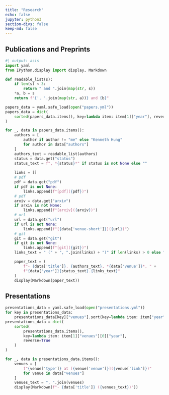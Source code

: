 ```yaml
---
title: "Research"
echo: false
jupyter: python3
section-divs: false
keep-md: false
---
```


## Publications and Preprints

```python
#| output: asis
import yaml
from IPython.display import display, Markdown

def readable_list(s):
    if len(s) < 3:
        return " and ".join(map(str, s))
    *a, b = s
    return f"{', '.join(map(str, a))} and {b}"

papers_data = yaml.safe_load(open("papers.yml"))
papers_data = dict(
    sorted(papers_data.items(), key=lambda item: item[1]["year"], reverse=True)
)

for _, data in papers_data.items():
    authors = [
        author if author != "me" else "Kenneth Hung"
        for author in data["authors"]
    ]
    authors_text = readable_list(authors)
    status = data.get("status")
    status_text = f", *{status}*" if status is not None else ""
    
    links = []
    # pdf
    pdf = data.get("pdf")
    if pdf is not None:
        links.append(f"[pdf]({pdf})")
    # pdf
    arxiv = data.get("arxiv")
    if arxiv is not None:
        links.append(f"[arxiv]({arxiv})")
    # url
    url = data.get("url")
    if url is not None:
        links.append(f"[{data['venue-short']}]({url})")
    # git
    git = data.get("git")
    if git is not None:
        links.append(f"[git]({git})")
    links_text = " (" + ", ".join(links) + ")" if len(links) > 0 else ""

    paper_text = (
        f"- {data['title']}. {authors_text}, *{data['venue']}*, " +
        f"{data['year']}{status_text}.{links_text}"
    )
    display(Markdown(paper_text))
```

## Presentations

```python
presentations_data = yaml.safe_load(open("presentations.yml"))
for key in presentations_data:
    presentations_data[key]["venues"].sort(key=lambda item: item["year"], reverse=True)
presentations_data = dict(
    sorted(
        presentations_data.items(),
        key=lambda item: item[1]["venues"][0]["year"],
        reverse=True
    )
)

for _, data in presentations_data.items():
    venues = [
        f"{venue['type']} at [{venue['venue']}]({venue['link']})"
        for venue in data["venues"]
    ]
    venues_text = ", ".join(venues)
    display(Markdown(f"- {data['title']} ({venues_text})"))
```